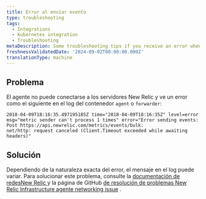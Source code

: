 ```yaml
---
title: Error al enviar evento
type: troubleshooting
tags:
  - Integrations
  - Kubernetes integration
  - Troubleshooting
metaDescription: Some troubleshooting tips if you receive an error when sending events.
freshnessValidatedDate: '2024-09-02T00:00:00.000Z'
translationType: machine
---
```


## Problema

El agente no puede conectarse a los servidores New Relic y ve un error como el siguiente en el log del contenedor `agent` o `forwarder`:

```shell
2018-04-09T18:16:35.497195185Z time="2018-04-09T18:16:35Z" level=error 
msg="metric sender can't process 1 times" error="Error sending events: 
Post https://api.newrelic.com/metrics/events/bulk: 
net/http: request canceled (Client.Timeout exceeded while awaiting headers)"
```

## Solución

Dependiendo de la naturaleza exacta del error, el mensaje en el log puede variar. Para solucionar este problema, consulte la [documentación de redesNew Relic ](/docs/new-relic-solutions/get-started/networks/#infrastructure)y la página de GitHub [de resolución de problemas New Relic Infrastructure agente networking issue](https://github.com/newrelic/infrastructure-agent/blob/master/docs/network_troubleshooting.md?) .